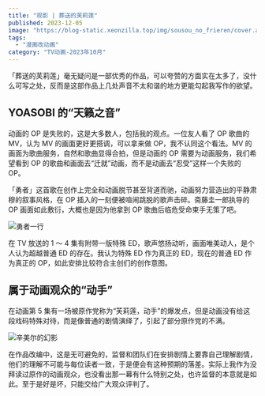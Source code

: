 ```yaml
---
title: "观影 | 葬送的芙莉莲"
published: 2023-12-05
image: "https://blog-static.xeonzilla.top/img/sousou_no_frieren/cover.avif"
tags:
  - "漫画改动画"
category: "TV动画-2023年10月"
---
```


「葬送的芙莉莲」毫无疑问是一部优秀的作品，可以夸赞的方面实在太多了，没什么可写之处，反而是这部作品上几处声音不太和谐的地方更能勾起我写作的欲望。

## YOASOBI 的“天籁之音”

动画的 OP 是失败的，这是大多数人，包括我的观点。一位友人看了 OP 歌曲的 MV，认为 MV 的画面更好更搭调，可以拿来做 OP，我不认同这个看法。MV 的画面为歌曲服务，自然和歌曲显得合拍，但是动画的 OP 需要为动画服务，我们希望看到 OP 的歌曲和画面去“迁就”动画，而不是动画去“忍受”这样一个失败的 OP。

「勇者」这首歌在创作上完全和动画脱节甚至背道而驰，动画努力营造出的平静肃穆的叙事风格，在 OP 插入的一刻便被喧闹跳脱的歌声击碎。斋藤圭一郎执导的 OP 画面如此敷衍，大概也是因为他拿到 OP 歌曲后临危受命束手无策了吧。

![勇者一行](https://blog-static.xeonzilla.top/img/sousou_no_frieren/01.avif "勇者一行")

在 TV 放送的 1 ～ 4 集有附带一版特殊 ED，歌声悠扬动听，画面唯美动人，是个人认为超越普通 ED 的存在。我认为特殊 ED 作为真正的 ED，现在的普通 ED 作为真正的 OP，如此安排比较符合主创们的创作意图。

## 属于动画观众的“动手”

在动画第 5 集有一场被原作党称为“芙莉莲，动手”的爆发点，但是动画没有给这段戏码特殊对待，而是像普通的剧情演绎了，引起了部分原作党的不满。

![辛美尔的幻影](https://blog-static.xeonzilla.top/img/sousou_no_frieren/02.avif "辛美尔的幻影")

在作品改编中，这是无可避免的，监督和团队们在安排剧情上要靠自己理解剧情，他们的理解不可能与每位读者一致，于是便会有这种预期的落差。实际上我作为没拜读过原作的动画观众，也没看出那一幕有什么特别之处，也许监督的本意就是如此。至于是好是坏，只能交给广大观众评判了。
